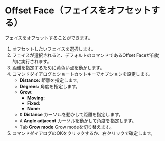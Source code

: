 
<Reference shortcut="Shift-O" command="Offset Face" button="" />

# Offset Face（フェイスをオフセットする）

フェイスをオフセットすることができます。

1. オフセットしたいフェイスを選択します。
2. フェイスが選択されると、デフォルトのコマンドであるOffset Faceが自動的に実行されます。
3. 距離を指定するために黄色い点を動かします。
4. コマンドダイアログとショートカットキーでオプションを設定します。
    - **Distance:** 距離を指定します。
    - **Degrees:** 角度を指定します。
    - **Grow:**
        - **Moving:**
        - **Fixed:**
        - **None:**
    - <kbd>D</kbd> **Distance** カーソルを動かして距離を指定します。
    - <kbd>A</kbd> **Angle adjacent** カーソルを動かして角度を指定します。
    - <kbd>Tab</kbd> **Grow mode** Grow modeを切り替えます。
5. コマンドダイアログのOKをクリックするか、右クリックで確定します。


